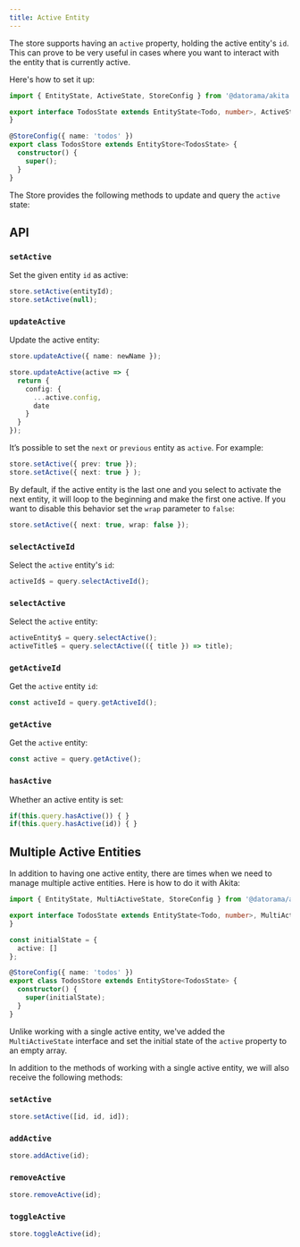 ```yaml
---
title: Active Entity
---
```


The store supports having an `active` property, holding the active entity's `id`. This can prove to be very useful in cases where you want to interact with the entity that is currently active.
  
Here's how to set it up:

```ts {3} title="todos.store.ts"
import { EntityState, ActiveState, StoreConfig } from '@datorama/akita';

export interface TodosState extends EntityState<Todo, number>, ActiveState {
}

@StoreConfig({ name: 'todos' })
export class TodosStore extends EntityStore<TodosState> {
  constructor() {
    super();
  }
}
```

The Store provides the following methods to update and query the `active` state:

## API

### `setActive`
Set the given entity `id` as active:

```ts
store.setActive(entityId);
store.setActive(null);
```

### `updateActive`

Update the active entity:
```ts
store.updateActive({ name: newName });

store.updateActive(active => {
  return {
    config: {
      ...active.config,
      date
    }
  }
});
```

It’s possible to set the `next` or `previous` entity as `active`. For example:

```ts
store.setActive({ prev: true }); 
store.setActive({ next: true } );
```

By default, if the active entity is the last one and you select to activate the next entity, it will loop to the beginning and make the first one active. If you want to disable this behavior set the `wrap` parameter to `false`:
```ts
store.setActive({ next: true, wrap: false });
```

### `selectActiveId`
Select the `active` entity's `id`:
```ts
activeId$ = query.selectActiveId();
```

### `selectActive`
Select the `active` entity:
```ts
activeEntity$ = query.selectActive();
activeTitle$ = query.selectActive(({ title }) => title);
```

### `getActiveId`
Get the `active` entity `id`:
```ts
const activeId = query.getActiveId();
```

### `getActive`
Get the `active` entity:
```ts
const active = query.getActive();
```

### `hasActive`
Whether an active entity is set:

```ts
if(this.query.hasActive()) { }
if(this.query.hasActive(id)) { }
```

## Multiple Active Entities
In addition to having one active entity, there are times when we need to manage multiple active entities. Here is how to do it with Akita:
```ts {3} title="todos.store.ts"
import { EntityState, MultiActiveState, StoreConfig } from '@datorama/akita';

export interface TodosState extends EntityState<Todo, number>, MultiActiveState {
}

const initialState = {
  active: []
};

@StoreConfig({ name: 'todos' })
export class TodosStore extends EntityStore<TodosState> {
  constructor() {
    super(initialState);
  }
}
```

Unlike working with a single active entity, we've added the `MultiActiveState` interface and set the initial state of the `active` property to an empty array.

In addition to the methods of working with a single active entity, we will also receive the following methods:


### `setActive`
```ts
store.setActive([id, id, id]);
```

### `addActive`
```ts
store.addActive(id);
```

### `removeActive`
```ts
store.removeActive(id);
```

### `toggleActive`
```ts
store.toggleActive(id);
```